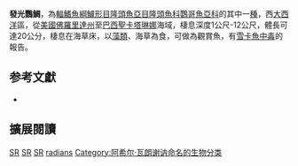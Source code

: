 {{Speciesbox
| image = Sparisoma radians - pone.0010676.g136.png
| status = LC
| status_system = iucn3.1
| genus = Sparisoma
| species = radians
| authority = [[Achille_Valenciennes|Valenciennes]], 1840
| synonyms = *''Scarus hoplomystax''<br /><small>Cope, 1871</small>
*''Scarus radians''<br /><small>Valenciennes, 1840</small>
*''Sparisoma hoplomystax''<br /><small>Cope, 1871</small>
}}

'''發光鸚鯛'''，為[[輻鰭魚綱|輻鰭魚綱]][[鱸形目|鱸形目]][[隆頭魚亞目|隆頭魚亞目]][[隆頭魚科|隆頭魚科]][[鸚哥魚亞科|鸚哥魚亞科]]的其中一[[物种|種]]，西[[大西洋|大西洋]]區，從[[美國|美國]][[佛羅里達州|佛羅里達州]]至[[巴西|巴西]][[聖卡塔琳娜島|聖卡塔琳娜]]海域，棲息深度1公尺-12公尺，體長可達20公分，棲息在海草床，以[[藻類|藻類]]、海草為食，可做為觀賞魚，有[[西加鱼毒中毒|雪卡魚中毒]]的報告。

== 参考文獻 ==
*{{FishBase_species|genus=Sparisoma|species=radians|year=2012|month=7}}

== 擴展閱讀 == 
{{refbegin}}
{{wikispecies-inline|Sparisoma radians|發光鸚鯛}}
{{refend}}
{{Taxonbar|from=Q3752013}}

[[Category:IUCN红色名录无危物种|SR]]
[[Category:觀賞魚|SR]]
[[Category:有毒魚類|SR]]
[[Category:鸚鯛屬|radians]]
[[Category:阿希尔·瓦朗谢讷命名的生物分类|Category:阿希尔·瓦朗谢讷命名的生物分类]]


{{Perciformes-stub}}